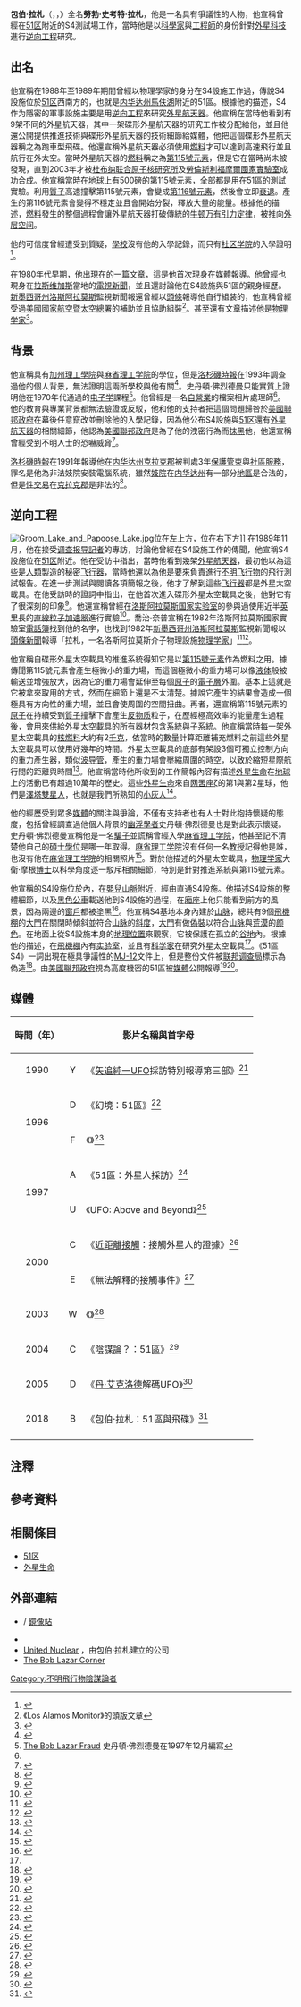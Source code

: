 {{noteTA
| G1= People
| 1= zh-tw:薪資所得扣繳憑單; zh-cn:薪资与税金报表; zh-hk:薪資所得扣繳憑單; zh-mo:薪資所得扣繳憑單; zh-sg:薪资与税金报表;
| 2= zh-tw:克拉克郡; zh-cn:克拉克县; zh-hk:克拉克郡; zh-mo:克拉克郡; zh-sg:克拉克县;
| 3= zh-tw:公斤; zh-cn:千克; zh-hk:公斤; zh-mo:公斤; zh-sg:千克;
| 4= zh-tw:座位; zh-cn:座位; zh-hk:廂座; zh-mo:廂座; zh-sg:座位;
| 5= zh-cn:斯坦顿·弗里德曼; zh-tw:史丹頓·佛烈德曼; zh-hk:斯坦頓·弗里德曼; zh-mo:斯坦頓·弗里德曼;
| 6= zh-cn:斯坦顿; zh-tw:史丹頓; zh-hk:斯坦頓; zh-mo:斯坦頓;
| 7= zh-cn:弗里德曼; zh-tw:佛烈德曼; zh-hk:弗里德曼; zh-mo:弗里德曼;
| 8= zh-cn:航天器; zh-tw:太空載具; zh-hk:太空載具; zh-mo:太空載具;
| 9= zh-cn:参见; zh-hk:相關條目; zh-mo:相關條目; zh-my:参见; zh-sg:参见; zh-tw:相關條目;
| 10= zh-cn:鲍勃; zh-tw:包伯;
| 11= zh-cn:拉扎尔; zh-tw:拉札;
}}
{{Infobox person
| name        = 包伯·拉札
| native_name = Robert Scott Lazar{{notetag|name=RobertScottLazar}}
| birth_name  = 勞勃·史考特·拉札{{notetag|name=RobertScottLazar}}
| other_names = 包伯·拉札{{notetag|name=RobertScottLazar}}<br>勞勃·S·拉札{{notetag|name=RobertScottLazar}}<br>勞勃·拉札{{notetag|name=RobertScottLazar}}
| image       = Bob-Lazar.jpg
| image_size  =
| caption     =
| birth_date  = {{birth date and age|1959|01|26}}
| birth_place =  {{flag|United States}}[[佛罗里达州|佛罗里达州]]<br>[[科勒尔盖布尔斯|科勒尔盖布尔斯]]
| death_date  =
| death_place =
| occupation     = 檔案相片處理師<ref>{{Cite web |url=http://pqasb.pqarchiver.com/latimes/access/60276652.html?dids=60276652:60276652&FMT=ABS&FMTS=ABS:FT&date=May+06%2C+1993&author=ROY+RIVENBURG&pub=Los+Angeles+Times+(pre-1997+Fulltext) |title=Unusually Fanatical Observers Ike Struck Deal With Aliens! Trip to Dentist Was Cover for First Alien-Earthling Summit in 1954! (And if you believe that, too bad you missed the `Ultimate UFO Seminar.') |access-date=2014-01-27 |archive-date=2013-03-25 |archive-url=https://web.archive.org/web/20130325010625/http://pqasb.pqarchiver.com/latimes/access/60276652.html?dids=60276652:60276652&FMT=ABS&FMTS=ABS:FT&date=May+06%2C+1993&author=ROY+RIVENBURG&pub=Los+Angeles+Times+(pre-1997+Fulltext) |dead-url=yes }}</ref><br>公司老闆<br>自稱曾經在[[馬伕湖|馬伕湖]]擔任過研究員
| spouse         = 喬伊·懷特{{notetag|喬伊·懷特，{{lang-en|Joy White}}}}
| parents        = 艾伯特·拉札{{notetag|艾伯特·拉札，{{lang-en|Albert Lazar}}}}<br>菲莉絲·柏林納·拉札{{notetag|菲莉絲·柏林納·拉札，{{lang-en|Phyllis Berliner Lazar}}}}
| relatives        = 卡蘿·拉札－狄耶茲{{notetag|卡蘿·拉札－狄耶茲，{{lang-en|Carol Lazar-Dietz}}}}
| children       =
}}
'''包伯·拉札'''（{{lang-en|Bob Lazar}}，{{IPAc-en|b|ɒ|b|_|l|ə|ˈ|z|ɑr}}，{{bd|1959年|1月26日}}）全名'''勞勃·史考特·拉札'''，他是一名具有爭議性的人物，他宣稱曾經在[[51区|51区]]附近的S4測試場工作，當時他是以[[科學家|科學家]]與[[工程師|工程師]]的身份針對[[外星生命|外星科技]]進行[[逆向工程|逆向工程]]研究。

== 出名 ==
他宣稱在1988年至1989年期間曾經以物理學家的身分在S4設施工作過，傳說S4設施位於[[51区|51区]]西南方的{{translink|en|Papoose Lake|嬰兒湖}}，也就是[[内华达州|内华达州]][[馬伕湖|馬伕湖]]附近的51區。根據他的描述，S4作为隱密的軍事設施主要是用[[逆向工程|逆向工程]]來研究[[外星生命|外星]][[航天器|航天器]]。他宣稱在當時他看到有9架不同的外星航天器，其中一架碟形外星航天器的研究工作被分配給他，並且他還公開提供推進技術與碟形外星航天器的技術細節給媒體，他把這個碟形外星航天器稱之為跑車型飛碟{{notetag|性能型，或跑車型；{{lang-en|Sport Mode}}}}。他還宣稱外星航天器必須使用[[燃料|燃料]]才可以達到高速飛行並且航行在外太空。當時外星航天器的[[燃料|燃料]]稱之為[[镆|第115號元素]]，但是它在當時尚未被發現，直到2003年才被[[杜布纳联合原子核研究所|杜布纳联合原子核研究所]]及[[勞倫斯利福摩爾國家實驗室|勞倫斯利福摩爾國家實驗室]]成功合成。他宣稱當時在[[地球|地球]]上有500磅的第115號元素，全部都是用在51區的測試實驗。利用[[質子|質子]]高速撞擊第115號元素，會變成[[鉝|第116號元素]]，然後會立即[[半衰期|衰退]]。產生的第116號元素會變得不穩定並且會開始分裂，釋放大量的能量。根據他的描述，[[燃料|燃料]]發生的整個過程會讓外星航天器打破傳統的[[牛顿万有引力定律|牛顿万有引力定律]]，被推向[[外层空间|外层空间]]。

他的可信度曾經遭受到質疑，[[學校|學校]]沒有他的入學記錄，而只有[[社区学院|社区学院]]的入學證明<ref>{{cite news | url=http://www.lasvegasmercury.com/2003/MERC-Jun-12-Thu-2003/21504063.html | title=Tales of Vegas Past: The truth was out there | publisher={{translink|en|Las Vegas Mercury}} | date=2003年6月12日 | first= | last= | accessdate=2008-12-12 | deadurl=yes | archiveurl=https://web.archive.org/web/20110927002646/http://www.lasvegasmercury.com/2003/MERC-Jun-12-Thu-2003/21504063.html | archivedate=2011年9月27日 }}</ref>。

在1980年代早期，他出現在{{translink|en|Omni (magazine)|Omni科學雜誌}}的一篇文章，這是他首次現身在[[傳播媒體|媒體報導]]。他曾經也現身在[[拉斯维加斯|拉斯维加斯]]當地的[[新聞媒體|電視新聞]]，並且還討論他在S4設施與51區的親身經歷。[[新墨西哥州|新墨西哥州]][[洛斯阿拉莫斯_(新墨西哥州)|洛斯阿拉莫斯]]監視新聞報還曾經以[[頭條|頭條]]報導他自行組裝的{{translink|en|Jet car|噴射引擎賽車}}，他宣稱曾經受過[[美國國家航空暨太空總署|美國國家航空暨太空總署]]的補助並且協助組裝{{notetag|洛斯阿拉莫斯監視新聞報，{{lang-en|Los Alamos Monitor}}}}<ref>《Los Alamos Monitor》的頭版文章</ref>。甚至還有文章描述他是{{translink|en|Los Alamos Neutron Science Center|洛斯阿拉莫斯介子物理設施}}[[物理学家|物理学家]]<ref name = "ALA 1918">{{cite news |last=England |first=Terry |title=LA Man Joins the Jet Set - At 200 Miles an hour |publisher=Los Alamos Monitor |date=1982年6月27日 |pages=A1 & A8 |url=http://paul.rutgers.edu/~mcgrew/ufo/to-be-merged/lazar.jet-car |accessdate=2014年2月1日 |archive-date=2020年2月24日 |archive-url=https://web.archive.org/web/20200224150553/http://paul.rutgers.edu/%7Emcgrew/ufo/to-be-merged/lazar.jet-car |dead-url=no }}</ref>。

== 背景 ==
他宣稱具有[[加州理工學院|加州理工學院]]與[[麻省理工学院|麻省理工学院]]的學位，但是[[洛杉磯時報|洛杉磯時報]]在1993年調查過他的個人背景，無法證明這兩所學校與他有關<ref name="LATimes1993">{{cite news | url=http://pqasb.pqarchiver.com/latimes/access/60276652.html?dids=60276652:60276652&FMT=ABS&FMTS=ABS:FT&date=May+06%2C+1993&author=ROY+RIVENBURG&pub=Los+Angeles+Times+(pre-1997+Fulltext) | title=Unusually Fanatical Observers Ike Struck Deal With Aliens! Trip to... | publisher=[[洛杉磯時報|洛杉磯時報]] | date=1993年5月5日 | first=Roy | last=Rivenberg | accessdate= | archive-date=2013年3月25日 | archive-url=https://web.archive.org/web/20130325010625/http://pqasb.pqarchiver.com/latimes/access/60276652.html?dids=60276652:60276652&FMT=ABS&FMTS=ABS:FT&date=May+06%2C+1993&author=ROY+RIVENBURG&pub=Los+Angeles+Times+(pre-1997+Fulltext) | dead-url=yes }}</ref>。史丹頓·佛烈德曼{{notetag|name=StantonTerryFriedman}}只能實質上證明他在1970年代通過{{translink|en|Los Angeles Pierce College|洛杉磯皮爾斯社區大學}}的[[电子学|电子学]]課程<ref name="The Bob Lazar Fraud">[http://www.stantonfriedman.com/index.php?ptp=articles&fdt=2011.01.07 The Bob Lazar Fraud] {{Wayback|url=http://www.stantonfriedman.com/index.php?ptp=articles&fdt=2011.01.07 |date=20210122173806 }} 史丹頓·佛烈德曼在1997年12月編寫</ref>。他曾經是一名[[自僱|自營業]]的檔案相片處理師<ref name="LATimes1993"/>。他的教育與專業背景都無法驗證或反駁，他和他的支持者把這個問題歸咎於[[美國聯邦政府|美國聯邦政府]]在幕後任意竄改並刪除他的入學記錄，因為他公布S4設施與[[51区|51区]]還有[[外星生命|外星]][[航天器|航天器]]的相關細節，他認為[[美國聯邦政府|美國聯邦政府]]是為了他的洩密行為而[[诽谤|抹黑]]他，他還宣稱曾經受到不明人士的恐嚇威脅<ref name="LATimes1991">{{cite news | url=http://pqasb.pqarchiver.com/latimes/access/61145381.html?dids=61145381:61145381&FMT=ABS&FMTS=ABS:FT&date=Mar+20%2C+1991&author=SHANNON+SANDS&pub=Los+Angeles+Times+(pre-1997+Fulltext) | title=Believers Are Not Alone Outer space: A Nevada military base lures the Faithful | publisher=[[洛杉磯時報|洛杉磯時報]] | date=1991年5月20日 | first=Shannon | last=Sands | accessdate=2009-02-02 | archive-date=2013-03-25 | archive-url=https://web.archive.org/web/20130325010907/http://pqasb.pqarchiver.com/latimes/access/61145381.html?dids=61145381:61145381&FMT=ABS&FMTS=ABS:FT&date=Mar+20%2C+1991&author=SHANNON+SANDS&pub=Los+Angeles+Times+(pre-1997+Fulltext) | dead-url=yes }}</ref>。

[[洛杉磯時報|洛杉磯時報]]在1991年報導他在[[内华达州|内华达州]][[克拉克縣_(內華達州)|克拉克郡]]被判處3年[[保護管束|保護管束]]與[[社區服務|社區服務]]，罪名是他為非法妓院安裝電腦系統，雖然[[妓院|妓院]]在[[内华达州|内华达州]]有一部分[[县|地區]]是合法的，但是[[性交易|性交易]]在[[克拉克縣_(內華達州)|克拉克郡]]是非法的<ref>{{cite news |url=http://www.serve.com/mahood/lazar/synopsis.htm |title=The Lazar Synopsis |year=1995年 |first=Gene |last=Huff |accessdate=2011-01-24 |archiveurl=https://web.archive.org/web/20070607032357/http://www.serve.com/mahood/lazar/synopsis.htm |archivedate=2007-06-07 |deadurl=yes }}</ref>。

== 逆向工程 ==
[[File:Groom_Lake_and_Papoose_Lake.jpg|thumb]]位在左上方，{{translink|en|Papoose Lake|嬰兒湖}}位在右下方]]
在1989年11月，他在{{translink|en|KLAS-TV|KLAS電視台}}接受[[调查报导|调查报导記者]]{{translink|en|George Knapp (journalist)|喬治·奈普}}的專訪，討論他曾經在S4設施工作的傳聞，他宣稱S4設施位在[[51区|51区]]附近。他在受訪中指出，當時他看到幾架[[外星生命|外星]][[航天器|航天器]]，最初他以為這些是[[人|人類]]製造的秘密[[飞行器|飞行器]]，當時他還以為他是要來負責進行[[不明飞行物|不明飞行物]]的飛行測試報告。在進一步測試與閱讀各項簡報之後，他才了解到這些[[飞行器|飞行器]]都是外星太空載具。在他受訪時的證詞中指出，在他首次進入碟形外星太空載具之後，他對它有了很深刻的印象<ref name="Dreamland (aka Area 51)">{{cite web | url=http://www.unexplainable.net/artman/publish/article_2600.shtml | title=Dreamland (aka Area 51) | accessdate=2011-02-07 | author=Knapp, George | date=November 13, 1989 | publisher=KLAS-TV | archive-date=2012-01-26 | archive-url=https://web.archive.org/web/20120126061353/http://www.unexplainable.net/artman/publish/article_2600.shtml | dead-url=no }}</ref>。他還宣稱曾經在[[洛斯阿拉莫斯国家实验室|洛斯阿拉莫斯国家实验室]]的{{translink|en|Los Alamos Neutron Science Center|洛斯阿拉莫斯介子物理設施}}參與過使用近半[[英里|英里]]長的[[粒子加速器|直線粒子加速器]]進行實驗<ref>{{Cite web |url=http://www.unitednuclear.com/about.htm |title=United Nuclear |accessdate=2014-02-05 |archive-date=2008-07-10 |archive-url=https://web.archive.org/web/20080710115435/http://www.unitednuclear.com/about.htm |dead-url=yes }}</ref>。喬治·奈普{{notetag|name=GeorgeKnappJournalist}}宣稱在1982年洛斯阿拉莫斯國家實驗室[[電話簿|電話簿]]找到他的名字，也找到1982年[[新墨西哥州|新墨西哥州]][[洛斯阿拉莫斯_(新墨西哥州)|洛斯阿拉莫斯]]監視新聞報以[[頭條新聞|頭條新聞]]報導「拉札，一名洛斯阿拉莫斯介子物理設施[[物理学家|物理学家]]」<ref>{{cite web |url=http://www.klas-tv.com/Global/story.asp?S=3373771 |title=Bob Lazar: The Man Behind Element 115 - 8 News NOW |publisher=Klas-tv.com |date=2013-04-17 |accessdate=2013-04-30 |deadurl=yes |archiveurl=https://web.archive.org/web/20081010201937/http://www.klas-tv.com/Global/story.asp?S=3373771 |archivedate=2008-10-10 |df= }}</ref><ref name="area51.eyewitnessnews8.com">{{cite web |url=http://area51.eyewitnessnews8.com/movies/2_LAZAR_INTERVIEW%202-b.wmv |title=Lazar's Disappearing Background |author={{translink|en|George Knapp (journalist)|喬治·奈普}} |publisher={{translink|en|KLAS-TV|KLAS電視台}} |format=[[Windows_Media_Video|Windows Media Video]] |date= |accessdate=2013-04-30 |archive-url=https://web.archive.org/web/20131004215459/http://area51.eyewitnessnews8.com/movies/2_LAZAR_INTERVIEW%202-b.wmv |archive-date=2013-10-04 |dead-url=yes }}</ref>。

他宣稱自碟形外星太空載具的推進系統得知它是以[[镆|第115號元素]]作為燃料之用。據傳聞第115號元素會產生極微小的重力場，而這個極微小的重力場可以像[[液体|液体]]般被輸送並增強放大，因為它的重力場會延伸至每個[[原子|原子]]的[[電子層|電子層]]外圍。基本上這就是它被拿來取用的方式，然而在細節上還是不太清楚。據說它產生的結果會造成一個極具有方向性的重力場，並且會使周圍的空間扭曲。再者，還宣稱第115號元素的[[原子|原子]]在持續受到[[質子|質子]]撞擊下會產生[[反物质|反物质]]粒子，在歷經極高效率的能量產生過程後，會用來供給外星太空載具的所有器材包含[[系統|系統]]與子系統。他宣稱當時每一架外星太空載具的[[核燃料|核燃料]]大約有2[[千克|千克]]，依當時的數量計算距離補充燃料之前這些外星太空載具可以使用好幾年的時間。外星太空載具的底部有架設3個可獨立控制方向的重力產生器，類似[[波导管|波导管]]，產生的重力場會壓縮周圍的時空，以致於縮短星際航行間的距離與時間<ref>{{cite news |url=http://www.boblazar.com/closed/index.html |title=Maximum Distortion |publisher=www.boblazar.com |year=2009 |first= |last= |accessdate=2009-02-02 |archiveurl=https://web.archive.org/web/20080821234642/http://www.boblazar.com/closed/index.html |archivedate=2008-08-21 |deadurl=yes }}</ref>。他宣稱當時他所收到的工作簡報內容有描述[[外星生命|外星生命]]在[[地球|地球]]上的活動已有超過10萬年的歷史。這些[[外星生命|外星生命]]來自[[网罟座ζ|网罟座ζ]]的第1與第2星球，他們是[[网罟座ζ|澤塔雙星人]]，也就是我們所熟知的[[小灰人|小灰人]]<ref>{{cite news |url=http://www.boblazar.com/closed/EVLOLVE.htm |title=The Beings |publisher=www.boblazar.com |year=2009 |accessdate=2009-02-02 |archiveurl=https://web.archive.org/web/20091217135853/http://www.boblazar.com/closed/EVLOLVE.htm |archivedate=2009-12-17 |deadurl=yes }}</ref>。

他的經歷受到眾多[[大眾媒體|媒體]]的關注與爭論，不僅有支持者也有人士對此抱持懷疑的態度，包括曾經調查過他個人背景的[[幽浮學|幽浮學者]]史丹頓·佛烈德曼{{notetag|name=StantonTerryFriedman}}也是對此表示懷疑。史丹頓·佛烈德曼{{notetag|name=StantonTerryFriedman}}宣稱他是一名[[詐騙|騙子]]並謊稱曾經入學[[麻省理工学院|麻省理工学院]]，他甚至記不清楚他自己的[[理學碩士|碩士學位]]是哪一年取得。[[麻省理工学院|麻省理工学院]]沒有任何一名[[教授|教授]]記得他是誰，也沒有他在[[麻省理工学院|麻省理工学院]]的相關照片<ref>{{Cite web |url=http://www.stantonfriedman.com/index.php?ptp=articles&fdt=2011.01.07 |title=Stanton Friedman, ''The Bob Lazar Fraud'' |access-date=2014-02-01 |archive-date=2021-01-22 |archive-url=https://web.archive.org/web/20210122173806/http://www.stantonfriedman.com/index.php?ptp=articles&fdt=2011.01.07 |dead-url=no }}</ref>。對於他描述的外星太空載具，[[物理学家|物理学家]]大衛·摩根[[博士|博士]]{{notetag|name=DavidL.Morgan}}以科學角度逐一駁斥相關細節，特別是針對推進系統與第115號元素。{{cquote|閱讀完'''包伯·拉札'''的51區[[不明飞行物|UFO]]推進系統[[物理学|物理学]]之後，我的結論是，假如他所描述的情節為真，這將完全推翻一部分已證實的[[物理学|物理理論]]，也就是說他所描述的情節是不可能發生的。以科學立場來說，他所描述的情節是有問題的。他在很多場合明顯表現出缺乏對現今[[物理学|物理理論]]的理解<ref name="Lazar Critique">{{cite web|url=http://www.serve.com/mahood/lazar/critiq.htm |title=Lazar Critique |accessdate=2011-02-07 |author=Morgan, Dr. David L. |date=August 26, 1996 |archiveurl=https://web.archive.org/web/20061220030435/http://www.serve.com/mahood/lazar/critiq.htm |archivedate=2006-12-20 |deadurl=yes }}</ref>。|大衛·摩根{{notetag|name=DavidL.Morgan}}}}

他宣稱的S4設施位於{{translink|en|Nevada Test and Training Range|內華達州測試暨訓練場}}內，在[[嬰兒山脈|嬰兒山脈]]附近，經由{{translink|en|Dirt road|泥土道路}}直通S4設施。他描述S4設施的整體細節，以及[[黑色|黑色]][[公共汽車|公車]]載送他到S4設施的過程，在[[廂座|廂座]]上他只能看到前方的風景，因為兩邊的[[窗|窗戶]]都被塗黑<ref name=LazarArchive>{{cite web |url=http://members.fortunecity.com/conews/conspiracies/s4_description_by_bob_lazar.htm |archiveurl=https://web.archive.org/web/20081005041555/http://members.fortunecity.com/conews/conspiracies/s4_description_by_bob_lazar.htm |archivedate=2008-10-05 |title=包伯·拉札對於S4設施的描述 |publisher=boblazar.com |accessdate=2008-10-05 |deadurl=yes }}</ref>。他宣稱S4基地本身內建於[[山脉|山脉]]，總共有9個[[飛機棚|飛機棚]]的[[門_(建築部件)|大門]]在關閉時傾斜並符合[[山脉|山脉]]的[[斜率|斜度]]，[[門_(建築部件)|大門]]有做[[偽裝|偽裝]]以符合[[山脉|山脉]]與[[荒漠|荒漠]]的[[颜色|颜色]]。在地面上從S4設施本身的[[地理位置|地理位置]]來觀察，它被保護在孤立的[[谷地|谷地]]內。根據他的描述，在[[飛機棚|飛機棚]]內有[[实验室|实验室]]，並且有[[科学家|科学家]]在研究外星太空載具<ref name=LazarArchive />。《51區S4》{{notetag|[[51区|51区]]S4，{{lang-en|S4 Area 51}}}}一詞出現在極具爭議性的[[MJ-12|MJ-12]]文件上，但是整份文件被[[联邦调查局|联邦调查局]]標示為偽造{{notetag|偽造，{{lang-en|BOGUS}}}}<ref name=vault>{{cite web|url=http://vault.fbi.gov/Majestic%2012|title=Majestic 12|work=FBI Records: The Vault|publisher=U.S. Federal Bureau of Investigation|accessdate=30 September 2011|archive-date=2021-01-29|archive-url=https://web.archive.org/web/20210129045828/https://vault.fbi.gov/Majestic%2012|dead-url=no}}</ref>。由[[美國聯邦政府|美國聯邦政府]]視為高度機密的51區被[[大眾媒體|媒體]]公開報導<ref name=Lazar>{{cite web |url=http://www.8newsnow.com/story/3369879/bob-lazar-the-man-behind-area-51 |title=Bob Lazar: The Man Behind Area 51 |access-date=2014-02-15 |archive-date=2015-02-23 |archive-url=https://web.archive.org/web/20150223132918/http://www.8newsnow.com/story/3369879/bob-lazar-the-man-behind-area-51 |dead-url=no }}</ref><ref name=Science>{{cite web |url=http://science.howstuffworks.com/space/aliens-ufos/bob-lazar.htm |title=Bob Lazar, UFO Hoaxster |access-date=2014-02-15 |archive-date=2021-01-25 |archive-url=https://web.archive.org/web/20210125003333/https://science.howstuffworks.com/space/aliens-ufos/bob-lazar.htm |dead-url=no }}</ref>。

== 媒體 ==
{|class="wikitable sortable"
|-
!時間（年）!!colspan = 2|影片名稱與首字母!!說明
|-
|align = center|1990||align = center|Y||《[[矢追純一|矢追純一]]UFO採訪特別報導第三部》{{notetag|name=IMDB1729675}}<ref>{{IMDb title|1729675|Yaoi Jun'ichi UFO shuzai tokuhô dai 3 dan (1990)}}</ref>||rowspan = 2|電視[[紀錄片|紀錄片]]
|-
|rowspan = 2 align = center|1996||align = center|D||《幻境：51區》<ref>{{IMDb title|0436251|Dreamland: Area 51 (1996)}}</ref>
|-
|align = center|F||《{{translink|en|Future Fantastic}}》<ref>{{IMDb title|0115180|Future Fantastic (1996– )}}</ref>||電視節目
|-
|rowspan = 2 align = center|1997||align = center|A||《51區：外星人採訪》<ref>{{IMDb title|0404780|Area 51: The Alien Interview (1997)}}</ref>||rowspan = 3|電影
|-
|align = center|U||《UFO: Above and Beyond》<ref>{{IMDb title|0301963|UFOs Above and Beyond (1997)}}</ref>
|-
|rowspan = 2 align = center|2000||align = center|C||《[[近距離接觸|近距離接觸]]：接觸外星人的證據》<ref>{{IMDb title|2032414|Close Encounters: Proof of Alien Contact (2000)}}</ref>
|-
|align = center|E||《無法解釋的接觸事件》<ref>{{IMDb title|0247092|Encounters with the Unexplained (2000–2002)}}</ref>||rowspan = 3|[[电视节目|电视节目]]
|-
|align = center|2003||align = center|W||《{{translink|en|Weird Travels}}》<ref>{{IMDb title|0406487|Weird Travels (2003–2005)}}</ref>
|-
|align = center|2004||align = center|C||《陰謀論？：51區》<ref>{{IMDb title|0828722|Conspiracy?: Season 1, Episode 5 Area 51 (31 Oct. 2004)}}</ref>
|-
|align = center|2005||align = center|D||《[[丹·艾克洛德|丹·艾克洛德]]解碼UFO》<ref>{{IMDb title|0470994|Dan Aykroyd Unplugged on UFOs (2005)}}</ref>||電影
|-
|align = center|2018||align = center|B||《包伯·拉札：51區與飛碟》<ref>{{IMDb title|9107368|Bob Lazar: Area 51 & Flying Saucers (2018)}}</ref>||[[电影|电影]]<br>電影旁白：[[米基·洛克|米基·洛克]]
|-
|}

== 注釋 ==
{{NoteFoot
|1={{notetag|name=RobertScottLazar|1='''勞勃·史考特·拉札'''，{{lang-en|Robert Scott Lazar}}，{{IPAc-en|ˈ|ɹ|ɒ|b|.|ə|ɹ|t|_|ˈ|s|k|ɒ|t|_|l|ə|ˈ|z|ɑr}}；'''包伯·拉札'''，{{lang-en|Bob Lazar}}；'''勞勃·S·拉札'''，{{lang-en|Robert S. Lazar}}；'''勞勃·拉札'''，{{lang-en|Robert Lazar}}}}
{{notetag|name=StantonTerryFriedman|1=[[斯坦頓·弗里德曼|斯坦頓·弗里德曼]]}}
{{notetag|name=DavidL.Morgan|1=大衛·摩根，{{lang-en|David L. Morgan}}}}
{{notetag|name=IMDB1729675|1=矢追純一UFO採訪特別報導第三部，{{lang-ja|矢追純一 UFO 取材特報 第3弾}}}}
{{notetag|name=GeorgeKnappJournalist|1={{translink|en|George Knapp (journalist)|喬治·奈普}}}}
}}

== 參考資料 ==
{{reflist}}

== 相關條目 ==
* [[51区|51区]]
* [[外星生命|外星生命]]

== 外部連結 ==
*{{Official website|http://www.boblazar.com}} / [http://users.skynet.be/bob.lazar/www.boblazar.com/closed/index.html 鏡像站] {{Wayback|url=http://users.skynet.be/bob.lazar/www.boblazar.com/closed/index.html |date=20201111201220 }}
*{{IMDb name|1331678|Bob Lazar}}
*[http://www.unitednuclear.com United Nuclear] {{Wayback|url=http://www.unitednuclear.com/ |date=20210212191700 }}，由包伯·拉札建立的公司
*[http://www.dreamlandresort.com/area51/lazar/index.htm The Bob Lazar Corner] {{Wayback|url=http://www.dreamlandresort.com/area51/lazar/index.htm |date=20200918011723 }}
{{不明飛行物|state=collapsed}}

{{DEFAULTSORT:Lazar, Bob}}
[[Category:不明飛行物陰謀論者|Category:不明飛行物陰謀論者]]
